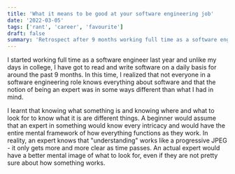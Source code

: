 ```yaml
---
title: 'What it means to be good at your software engineering job'
date: '2022-03-05'
tags: ['rant', 'career', 'favourite']
draft: false
summary: 'Retrospect after 9 months working full time as a software engineer'
---
```


I started working full time as a software engineer last year and unlike my days in college, I have got to read and write software on a daily basis for around the past 9 months. In this time, I realized that not everyone in a software engineering role knows everything about software and that the notion of being an expert was in some ways different than what I had in mind.

I learnt that knowing what something is and knowing where and what to look for to know what it is are different things. A beginner would assume that an expert in something would know every intricacy and would have the entire mental framework of how everything functions as they work. In reality, an expert knows that "understanding" works like a progressive JPEG - it only gets more and more clear as time passes. An actual expert would have a better mental image of what to look for, even if they are not pretty sure about how something works.
